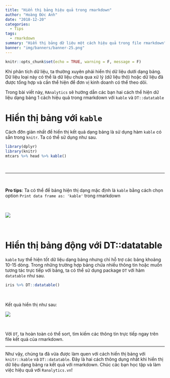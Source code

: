 ```yaml
---
title: "Hiển thị bảng hiệu quả trong rmarkdown"
author: "Hoàng Đức Anh"
date: "2018-12-20"
categories:
  - Tips
tags:
  - rmarkdown
summary: "Hiển thị bảng dữ liệu một cách hiệu quả trong file rmarkdown"
banner: "img/banners/banner-25.png"
---
```


```r
knitr::opts_chunk$set(echo = TRUE, warning = F, message = F)
```
  
Khi phân tích dữ liệu, ta thường xuyên phải hiển thị dữ liệu dưới dạng bảng. Dữ liệu loại này có thể là dữ liệu chưa qua xử lý (dữ liệu thô) hoặc dữ liệu đã được tổng hợp và cần thể hiện để đơn vị kinh doanh có thể theo dõi.

Trong bài viết này, `RAnalytics` sẽ hướng dẫn các bạn hai cách thể hiện dữ liệu dạng bảng 1 cách hiệu quả trong rmarkdown với `kable` và `DT::datatable`

# Hiển thị bảng với `kable`

Cách đỡn giản nhất để hiển thị kết quả dạng bảng là sử dụng hàm `kable` có sẵn trong `knitr`. Ta có thể sử dụng như sau.

```r
library(dplyr)
library(knitr)
mtcars %>% head %>% kable()
```

&nbsp;

---

&nbsp;

**Pro tips**: Ta có thể để bảng hiện thị dạng mặc định là `kable` bằng cách chọn option `Print data frame as: 'kable'` trong rmarkdown

&nbsp;

![](/img/blog/20181220-table-in-rmarkdown.gif)

&nbsp;

# Hiển thị bảng động với DT::datatable

`kable` tuy thể hiện tốt dữ liệu dạng bảng nhưng chỉ hỗ trợ các bảng khoảng 10-15 dòng. Trong những trường hợp bảng chứa nhiều thông tin hoặc muốn tương tác trực tiếp với bảng, ta có thể sử dụng package `DT` với hàm `datatable` như sau.

```r
iris %>% DT::datatable()
```

&nbsp;

Kết quả hiển thị như sau:

![](/img/blog/20181220-datatable.gif)

&nbsp;

Với `DT`, ta hoàn toàn có thể sort, tìm kiếm các thông tin trực tiếp ngay trên file kết quả của rmarkdown.

---

Như vậy, chúng ta đã vừa được làm quen với cách hiển thị bảng với `knitr::kable` và `DT::datatable`. Đây là hai cách thông dụng nhất khi hiển thị dữ liệu dạng bảng ra kết quả với rmarkdown. Chúc các bạn học tập và làm việc hiệu quả với ``Ranalytics.vn``!
